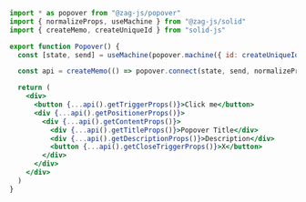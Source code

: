 ```jsx
import * as popover from "@zag-js/popover"
import { normalizeProps, useMachine } from "@zag-js/solid"
import { createMemo, createUniqueId } from "solid-js"

export function Popover() {
  const [state, send] = useMachine(popover.machine({ id: createUniqueId() }))

  const api = createMemo(() => popover.connect(state, send, normalizeProps))

  return (
    <div>
      <button {...api().getTriggerProps()}>Click me</button>
      <div {...api().getPositionerProps()}>
        <div {...api().getContentProps()}>
          <div {...api().getTitleProps()}>Popover Title</div>
          <div {...api().getDescriptionProps()}>Description</div>
          <button {...api().getCloseTriggerProps()}>X</button>
        </div>
      </div>
    </div>
  )
}
```
